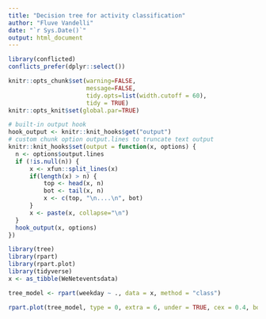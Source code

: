 ```yaml
---
title: "Decision tree for activity classification"
author: "Fluve Vandelli"
date: "`r Sys.Date()`"
output: html_document
---
```


```r
library(conflicted)
conflicts_prefer(dplyr::select())

knitr::opts_chunk$set(warning=FALSE,
                      message=FALSE,
                      tidy.opts=list(width.cutoff = 60),
                      tidy = TRUE)
knitr::opts_knit$set(global.par=TRUE)

# built-in output hook
hook_output <- knitr::knit_hooks$get("output")
# custom chunk option output.lines to truncate text output
knitr::knit_hooks$set(output = function(x, options) {
  n <- options$output.lines
  if (!is.null(n)) {
      x <- xfun::split_lines(x)
      if(length(x) > n) {
          top <- head(x, n)
          bot <- tail(x, n)
          x <- c(top, "\n....\n", bot)
      }
      x <- paste(x, collapse="\n")
  }
  hook_output(x, options)
})
```



```r
library(tree)
library(rpart)
library(rpart.plot)
library(tidyverse)
x <- as_tibble(WeNeteventsdata)

tree_model <- rpart(weekday ~ ., data = x, method = "class")
```



```r
rpart.plot(tree_model, type = 0, extra = 6, under = TRUE, cex = 0.4, box.palette = "auto")

```
